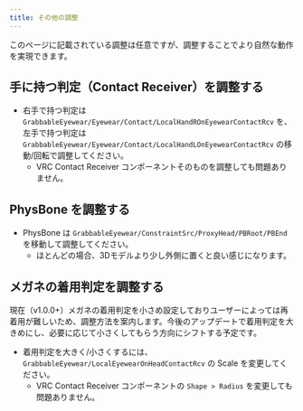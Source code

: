 ```yaml
---
title: その他の調整
---
```


このページに記載されている調整は任意ですが、調整することでより自然な動作を実現できます。

## 手に持つ判定（Contact Receiver）を調整する

- 右手で持つ判定は `GrabbableEyewear/Eyewear/Contact/LocalHandROnEyewearContactRcv` を、左手で持つ判定は `GrabbableEyewear/Eyewear/Contact/LocalHandLOnEyewearContactRcv` の移動/回転で調整してください。
  - VRC Contact Receiver コンポーネントそのものを調整しても問題ありません。

## PhysBone を調整する

- PhysBone は `GrabbableEyewear/ConstraintSrc/ProxyHead/PBRoot/PBEnd` を移動して調整してください。
  - ほとんどの場合、3Dモデルより少し外側に置くと良い感じになります。

## メガネの着用判定を調整する

現在（v1.0.0+）メガネの着用判定を小さめ設定しておりユーザーによっては再着用が難しいため、調整方法を案内します。今後のアップデートで着用判定を大きめにし、必要に応じて小さくしてもらう方向にシフトする予定です。

- 着用判定を大きく/小さくするには、`GrabbableEyewear/LocalEyewearOnHeadContactRcv` の Scale を変更してください。
  - VRC Contact Receiver コンポーネントの `Shape > Radius` を変更しても問題ありません。
